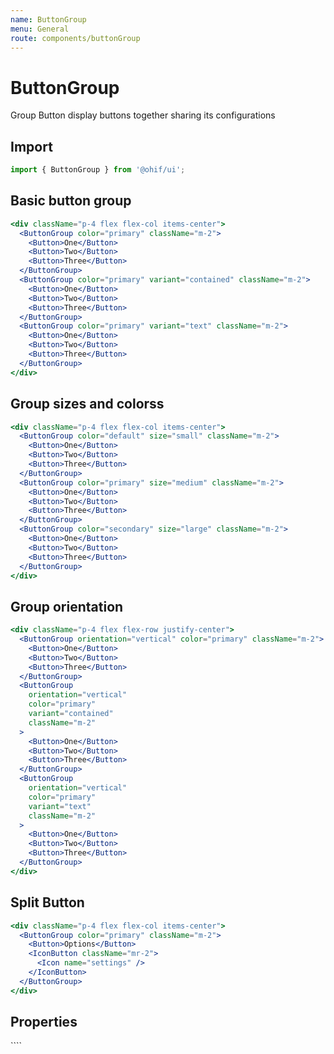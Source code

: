 ```yaml
---
name: ButtonGroup
menu: General
route: components/buttonGroup
---
```



# ButtonGroup

Group Button display buttons together sharing its configurations

## Import

```javascript
import { ButtonGroup } from '@ohif/ui';
```

## Basic button group

```jsx live
<div className="p-4 flex flex-col items-center">
  <ButtonGroup color="primary" className="m-2">
    <Button>One</Button>
    <Button>Two</Button>
    <Button>Three</Button>
  </ButtonGroup>
  <ButtonGroup color="primary" variant="contained" className="m-2">
    <Button>One</Button>
    <Button>Two</Button>
    <Button>Three</Button>
  </ButtonGroup>
  <ButtonGroup color="primary" variant="text" className="m-2">
    <Button>One</Button>
    <Button>Two</Button>
    <Button>Three</Button>
  </ButtonGroup>
</div>
```

## Group sizes and colorss

```jsx live
<div className="p-4 flex flex-col items-center">
  <ButtonGroup color="default" size="small" className="m-2">
    <Button>One</Button>
    <Button>Two</Button>
    <Button>Three</Button>
  </ButtonGroup>
  <ButtonGroup color="primary" size="medium" className="m-2">
    <Button>One</Button>
    <Button>Two</Button>
    <Button>Three</Button>
  </ButtonGroup>
  <ButtonGroup color="secondary" size="large" className="m-2">
    <Button>One</Button>
    <Button>Two</Button>
    <Button>Three</Button>
  </ButtonGroup>
</div>
```

## Group orientation

```jsx live
<div className="p-4 flex flex-row justify-center">
  <ButtonGroup orientation="vertical" color="primary" className="m-2">
    <Button>One</Button>
    <Button>Two</Button>
    <Button>Three</Button>
  </ButtonGroup>
  <ButtonGroup
    orientation="vertical"
    color="primary"
    variant="contained"
    className="m-2"
  >
    <Button>One</Button>
    <Button>Two</Button>
    <Button>Three</Button>
  </ButtonGroup>
  <ButtonGroup
    orientation="vertical"
    color="primary"
    variant="text"
    className="m-2"
  >
    <Button>One</Button>
    <Button>Two</Button>
    <Button>Three</Button>
  </ButtonGroup>
</div>
```

## Split Button

```jsx live
<div className="p-4 flex flex-col items-center">
  <ButtonGroup color="primary" className="m-2">
    <Button>Options</Button>
    <IconButton className="mr-2">
      <Icon name="settings" />
    </IconButton>
  </ButtonGroup>
</div>
```

## Properties

<Props of={ButtonGroup} />
````
